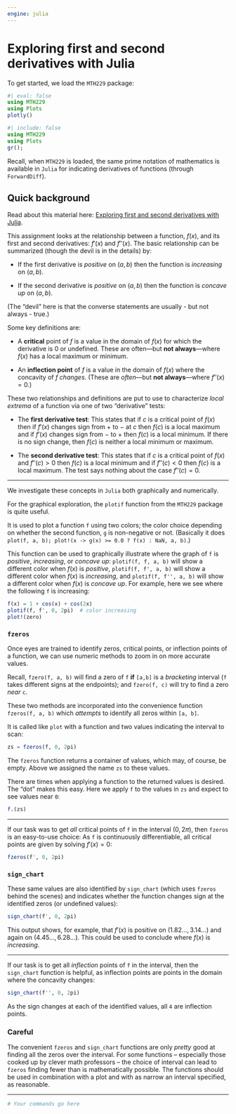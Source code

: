 ```yaml
---
engine: julia
---
```

# Exploring first and second derivatives with Julia


To get started, we load the `MTH229` package:


```julia
#| eval: false
using MTH229
using Plots
plotly()
```

```julia
#| include: false
using MTH229
using Plots
gr();
```

Recall, when `MTH229` is loaded, the same prime
notation of mathematics is available in `Julia` for indicating
derivatives of functions (through `ForwardDiff`).



## Quick background

Read about this material here: [Exploring first and second derivatives with Julia](http://mth229.github.io/first-second-derivatives.html).


This assignment looks at the relationship between a
function, $f(x)$, and its first and second derivatives: $f'(x)$ and
$f''(x)$. The basic relationship can be summarized (though the devil
is in the details) by:

* If the first derivative is *positive* on $(a,b)$ then the function
  is *increasing* on $(a,b)$.

* If the second derivative is *positive* on $(a,b)$ then the function
  is *concave up* on $(a,b)$.

(The "devil" here is that the converse statements are usually - but not always - true.)


Some key  definitions are:

* A **critical** point of $f$ is a value in the domain of $f(x)$ for which the derivative is $0$ or undefined. These are often---but **not always**---where $f(x)$ has a local maximum or minimum.

* An **inflection point** of $f$ is a value in the domain of $f(x)$ where the concavity of $f$ *changes*. (These are *often*---but **not always**---where $f''(x)=0$.)


These two relationships and definitions are put to use to characterize
*local extrema* of a function via one of two "derivative" tests:


* The **first derivative test**:  This states that  if $c$ is a critical point of $f(x)$ then if $f'(x)$ changes sign from $+$ to $-$ at $c$ then $f(c)$ is a local maximum and if $f'(x)$ changes sign from $-$ to $+$ then $f(c)$ is a local minimum. If there is no sign change, then $f(c)$ is neither a local minimum or maximum.

* The **second derivative test**: This states that if $c$ is a critical point of $f(x)$ and $f''(c) > 0$ then $f(c)$ is a local minimum and if $f''(c) < 0$ then $f(c)$ is a local maximum. The test says nothing about the case $f''(c) = 0$.

----

We investigate these concepts in `Julia` both graphically and numerically.

For the graphical exploration, the `plotif` function from the `MTH229` package is quite useful.

It is used to plot a function `f` using two colors; the color choice depending on whether the second function, `g` is non-negative or not. (Basically it does `plot(f, a, b); plot!(x -> g(x) >= 0.0 ? f(x) : NaN, a, b)`.)


This function can be used to graphically illustrate where the graph of `f` is *positive*, *increasing*, or *concave up*:
`plotif(f, f, a, b)` will show a different color when $f(x)$ is
*positive*, `plotif(f, f', a, b)` will show a different color when
$f(x)$ is *increasing*, and  `plotif(f, f'', a, b)` will show a different color when
$f(x)$ is *concave up*. For example, here we see where the following `f` is increasing:

```julia
f(x) = 1 + cos(x) + cos(2x)
plotif(f, f', 0, 2pi)  # color increasing
plot!(zero)
```

### `fzeros`

Once eyes are trained to identify zeros, critical points, or
inflection points of a function, we can use numeric methods to zoom in
on more accurate values.

Recall, `fzero(f, a, b)` will find a zero of
`f` **if** `[a,b]` is a *bracketing* interval (`f` takes different signs
at the endpoints); and `fzero(f, c)` will try to find a zero *near* `c`.

These two methods are incorporated into the convenience function `fzeros(f, a, b)` which *attempts* to identify all zeros within `[a, b]`.

It is called like `plot` with a function and two values indicating the interval to scan:

```julia
zs = fzeros(f, 0, 2pi)
```

The `fzeros` function returns a container of values, which may, of course,
be empty. Above we assigned the name `zs` to these values.

There are times when applying a function to the returned values is desired. The "dot" makes this easy. Here we apply `f` to the values in `zs` and expect to see values near `0`:

```julia
f.(zs)
```

----

If our task was to get *all* critical points of `f` in the interval
$(0, 2\pi)$, then `fzeros` is an easy-to-use choice: As `f` is
continuously differentiable, all critical points are given by solving
$f'(x)=0$:

```julia
fzeros(f', 0, 2pi)
```

### `sign_chart`

These same values are also identified by `sign_chart` (which uses `fzeros` behind the scenes) and indicates whether the function changes sign at the identified zeros (or undefined values):

```julia
sign_chart(f', 0, 2pi)
```

This output shows, for example, that $f'(x)$ is positive on $(1.82\dots, 3.14\dots)$ and again on $(4.45\dots, 6.28\dots)$. This could be used to conclude where $f(x)$ is *increasing*.

----

If our task is to get all *inflection* points of `f` in the interval, then the `sign_chart` function is helpful, as inflection points are points in the domain where the concavity changes:

```julia
sign_chart(f'', 0, 2pi)
```

As the sign changes at each of the identified values, all `4` are inflection points.

### Careful

The convenient `fzeros` and `sign_chart` functions are only *pretty* good at finding all the zeros over the interval. For some functions -- especially those cooked up by clever math professors -- the choice of interval can lead to `fzeros` finding fewer than is mathematically possible. The functions should be used in combination with a plot and with as narrow an interval specified, as reasonable.



----

```julia
# Your commands go here

```
